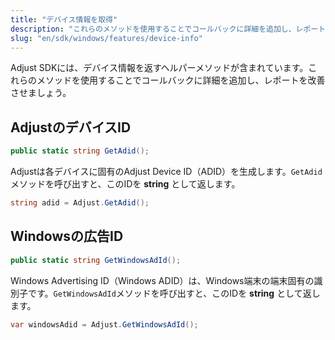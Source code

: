 ```yaml
---
title: "デバイス情報を取得"
description: "これらのメソッドを使用することでコールバックに詳細を追加し、レポートを改善させましょう。"
slug: "en/sdk/windows/features/device-info"
---
```

Adjust SDKには、デバイス情報を返すヘルパーメソッドが含まれています。これらのメソッドを使用することでコールバックに詳細を追加し、レポートを改善させましょう。

AdjustのデバイスID
-------------

```cs
public static string GetAdid();
```

Adjustは各デバイスに固有のAdjust Device ID（ADID）を生成します。`GetAdid`メソッドを呼び出すと、このIDを **string** として返します。

```cs
string adid = Adjust.GetAdid();
```

Windowsの広告ID
------------

```cs
public static string GetWindowsAdId();
```

Windows Advertising ID（Windows ADID）は、Windows端末の端末固有の識別子です。`GetWindowsAdId`メソッドを呼び出すと、このIDを **string** として返します。

```cs
var windowsAdid = Adjust.GetWindowsAdId();
```

